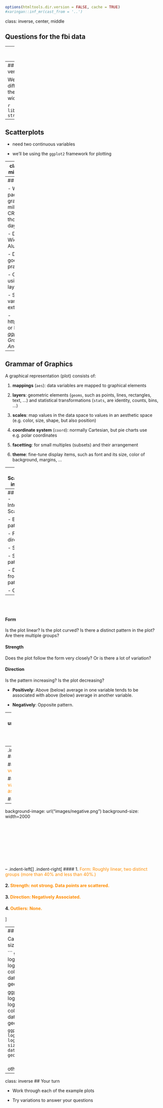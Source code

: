 ```r
options(htmltools.dir.version = FALSE, cache = TRUE)
#xaringan::inf_mr(cast_from = '..')
```
class: inverse, center, middle

## Questions for the fbi data

---
## Plan for answers

- Explore how one (or more) variables are distributed: *barchart or histogram*

- Explore how two variables are related:  *scatterplot, boxplot, tile plot*

- Explore how two variables are related, conditioned on other variables: *facetting, color & other aesthetics*

---
## Different version of the data

We will use a different shape of the `fbi` data - a wide form:

```r
library(classdata)
str(fbiwide)
```

---
## Scatterplots

- need two continuous variables

- we'll be using the `ggplot2` framework for plotting

---
class: inverse, center, middle
# Why `ggplot2`?

---
## Why `ggplot2`

- Wildly popular package for statistical graphics: over 2.5 million downloads from CRAN in 2017 (several thousand times per day)

- Developed by Hadley Wickham (An ISU Alumni)

- Designed to adhere to good graphical practices

- Constructs plots using the concept of layers

- Supports a wide variety plot types and extensions

- http://ggplot2.org/book/ or Hadley's book *ggplot2: Elegant Graphics for Data Analysis* for reference 

---
## Grammar of Graphics

A graphical representation (plot) consists of:

1. **mappings** (`aes`):  data variables are mapped to graphical elements

2. **layers**:  geometric elements (`geoms`, such as points, lines, rectangles, text, ...) and statistical transformations (`stats`, are identity, counts, bins, ...)

3. **scales**: map values in the data space to values in an aesthetic space (e.g. color, size, shape, but also position)

4. **coordinate system** (`coord`): normally Cartesian, but pie charts use e.g. polar coordinates

5. **facetting**: for small multiples (subsets) and their arrangement

6. **theme**: fine-tune display items, such as font and its size, color of background, margins, ...

---
## Scatterplots in `ggplot2`

- `aes` allows us to specify mappings

- scatterplots need a mapping for `x` and a mapping for `y`:

<br/>

```
ggplot(data = fbiwide, aes(x = Burglary, y = Murder)) +
  geom_point()
```  

```
ggplot(data = fbiwide, aes(x = log(Burglary), y = log(Murder))) +
  geom_point()
```  

```
ggplot(data = fbiwide, aes(x = log(Burglary), y = log(Motor.vehicle.theft))) +
  geom_point()
```  

---
## Revision - Interpreting Scatterplots

- Big patterns

  - Form and direction

  - Strength

- Small patterns

- Deviations from the pattern

  - Outliers
    
---
<br/><br/>
 
#### **Form**

Is the plot linear?  Is the plot curved?  Is there a distinct pattern in the plot? Are there multiple groups?

#### **Strength**

Does the plot follow the form very closely?  Or is there a lot of variation?   

#### **Direction**

Is the pattern increasing?  Is the plot decreasing?

- **Positively**: Above (below) average in one variable tends to be associated with above (below) average in another variable.

- **Negatively**: Opposite pattern.

---
background-image: url("images/positive.png")
background-size: width=2000
<br/><br/>
--
.indent-left[]
.indent-right[
#### 1. <font color="darkorange">Form: Linear</font>  

#### 2. <font color="darkorange">Strength: Strong, very close to a straight line.</font>  

#### 3. <font color="darkorange">Direction: Two variables are positively associated.</font>  

#### 4. <font color="darkorange">No outliers.</font>  
]


---
background-image: url("images/negative.png")
background-size: width=2000
<br/><br/><br/><br/><br/><br/><br/><br/><br/><br/>
--
.indent-left[]
.indent-right[
#### 1. <font color="darkorange">Form: Roughly linear, two distinct groups (more than 40% and less than 40%.)</font>

#### 2. <font color="darkorange">Strength: not strong.  Data points are scattered.
</font>

#### 3. <font color="darkorange">Direction: Negatively Associated.
</font>

#### 4. <font color="darkorange">Outliers: None.</font>
]

---
## Aesthetics

Can map other variables to size or colour
<br/>

```
ggplot(aes(x = log(Burglary), y = log(Motor.vehicle.theft),
           colour=State), data=fbiwide) + geom_point()

ggplot(aes(x = log(Burglary), y = log(Motor.vehicle.theft),
           colour=Year), data=fbiwide) + geom_point()
```

```
ggplot(aes(x = log(Burglary), y = log(Motor.vehicle.theft),
           size=Population), data=fbiwide) + geom_point()
```

<br/>
other aesthetics: shape

---
class: inverse
## Your turn 

- Work through each of the example plots

- Try variations to answer your questions
